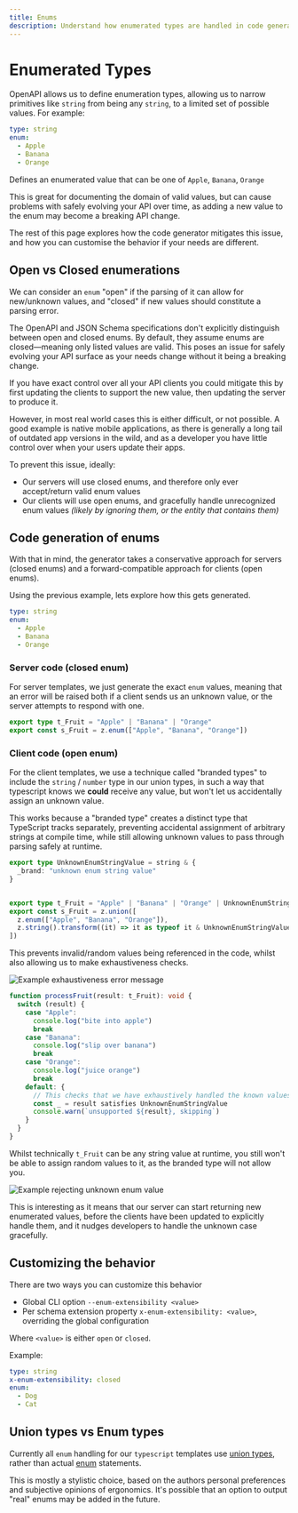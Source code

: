 ```yaml
---
title: Enums
description: Understand how enumerated types are handled in code generation, including the difference between open and closed enums and how to ensure API compatibility when evolving your API.
---
```


# Enumerated Types

OpenAPI allows us to define enumeration types, allowing us to narrow primitives like `string` from being any
`string`, to a limited set of possible values. For example:

```yaml
type: string
enum:
  - Apple
  - Banana
  - Orange
```

Defines an enumerated value that can be one of `Apple`, `Banana`, `Orange`

This is great for documenting the domain of valid values, but can cause problems with safely evolving your API over
time, as adding a new value to the enum may become a breaking API change.

The rest of this page explores how the code generator mitigates this issue, and how you can customise the behavior
if your needs are different.

## Open vs Closed enumerations

We can consider an `enum` "open" if the parsing of it can allow for new/unknown values, and "closed" if new values
should constitute a parsing error.

The OpenAPI and JSON Schema specifications don't explicitly distinguish between open and closed enums.
By default, they assume enums are closed—meaning only listed values are valid. This poses an issue for safely evolving
your API surface as your needs change without it being a breaking change.

If you have exact control over all your API clients you could mitigate this by first updating the clients to support
the new value, then updating the server to produce it.

However, in most real world cases this is either difficult, or not possible. A good example is native mobile applications,
as there is generally a long tail of outdated app versions in the wild, and as a developer you have little control over
when your users update their apps.

To prevent this issue, ideally:
- Our servers will use closed enums, and therefore only ever accept/return valid enum values
- Our clients will use open enums, and gracefully handle unrecognized enum values
_(likely by ignoring them, or the entity that contains them)_

## Code generation of enums

With that in mind, the generator takes a conservative approach for servers (closed enums) and a forward-compatible
approach for clients (open enums).

Using the previous example, lets explore how this gets generated.
```yaml
type: string
enum:
  - Apple
  - Banana
  - Orange
```

### Server code (closed enum)

For server templates, we just generate the exact `enum` values, meaning that an error will be raised both
if a client sends us an unknown value, or the server attempts to respond with one.

```typescript
export type t_Fruit = "Apple" | "Banana" | "Orange"
export const s_Fruit = z.enum(["Apple", "Banana", "Orange"])
```

### Client code (open enum)

For the client templates, we use a technique called "branded types" to include the `string` / `number` type in our union
types, in such a way that typescript knows we __could__ receive any value, but won't let us accidentally assign an unknown value.

This works because a "branded type" creates a distinct type that TypeScript tracks separately, preventing accidental assignment
of arbitrary strings at compile time, while still allowing unknown values to pass through parsing safely at runtime.

```typescript
export type UnknownEnumStringValue = string & {
  _brand: "unknown enum string value"
}


export type t_Fruit = "Apple" | "Banana" | "Orange" | UnknownEnumStringValue
export const s_Fruit = z.union([
  z.enum(["Apple", "Banana", "Orange"]),
  z.string().transform((it) => it as typeof it & UnknownEnumStringValue),
])
```

This prevents invalid/random values being referenced in the code, whilst also allowing us to make exhaustiveness checks.

![Example exhaustiveness error message](/enum-exhaustiveness-check.png)

```typescript
function processFruit(result: t_Fruit): void {
  switch (result) {
    case "Apple":
      console.log("bite into apple")
      break
    case "Banana":
      console.log("slip over banana")
      break
    case "Orange":
      console.log("juice orange")
      break
    default: {
      // This checks that we have exhaustively handled the known values
      const _ = result satisfies UnknownEnumStringValue
      console.warn(`unsupported ${result}, skipping`)
    }
  }
}
```

Whilst technically `t_Fruit` can be any string value at runtime, you still won't be able to assign random values
to it, as the branded type will not allow you.

![Example rejecting unknown enum value](/enum-reject-unknown.png)

This is interesting as it means that our server can start returning new enumerated values, before the clients have been
updated to explicitly handle them, and it nudges developers to handle the unknown case gracefully.

## Customizing the behavior

There are two ways you can customize this behavior

- Global CLI option `--enum-extensibility <value>`
- Per schema extension property `x-enum-extensibility: <value>`, overriding the global configuration

Where `<value>` is either `open` or `closed`.

Example:

```yaml
type: string
x-enum-extensibility: closed
enum:
  - Dog
  - Cat
```

## Union types vs Enum types

Currently all `enum` handling for our `typescript` templates use [union types](https://www.typescriptlang.org/docs/handbook/2/everyday-types.html#union-types),
rather than actual [enum](https://www.typescriptlang.org/docs/handbook/enums.html) statements.

This is mostly a stylistic choice, based on the authors personal preferences and subjective opinions of ergonomics. It's
possible that an option to output "real" enums may be added in the future.
